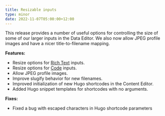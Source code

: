 ```yaml
---
title: Resizable inputs
type: minor
date: 2022-11-07T05:00:00+12:00
---
```

This release provides a number of useful options for controlling the size of some of our larger inputs in the Data Editor. We also now allow JPEG profile images and have a nicer title-to-filename mapping.

**Features:**

* Resize options for [Rich Text](/documentation/articles/what-is-a-rich-text-input/) inputs.
* Resize options for [Code](/documentation/articles/what-is-a-code-input/) inputs.
* Allow JPEG profile images.
* Improve slugify behavior for new filenames.
* Improved initialization of new Hugo shortcodes in the Content Editor.
* Added Hugo snippet templates for shortcodes with no arguments.

**Fixes:**

* Fixed a bug with escaped characters in Hugo shortcode parameters